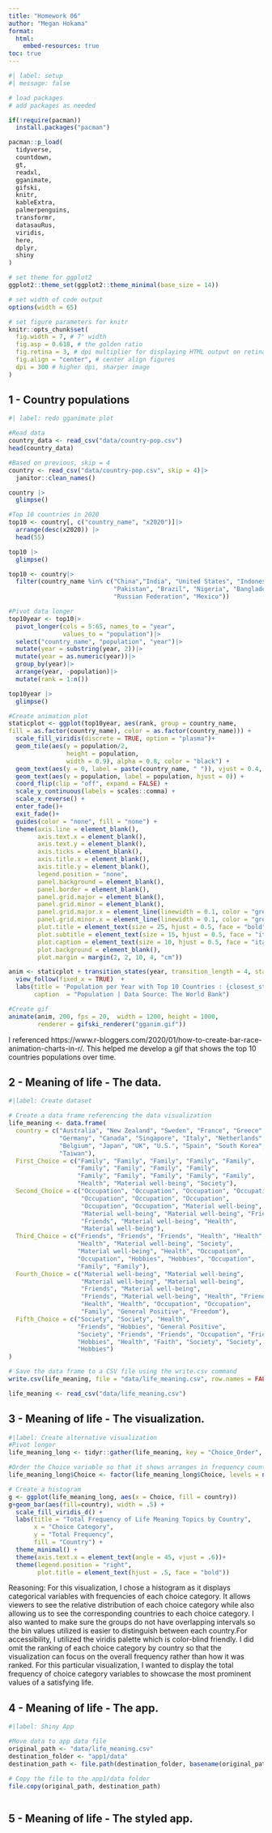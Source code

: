 ```yaml
---
title: "Homework 06"
author: "Megan Hokama"
format:
  html:
    embed-resources: true
toc: true
---
```


```r
#| label: setup
#| message: false

# load packages
# add packages as needed

if(!require(pacman))
  install.packages("pacman")

pacman::p_load(
  tidyverse,
  countdown,
  gt,
  readxl,
  gganimate,
  gifski,
  knitr,
  kableExtra,
  palmerpenguins,
  transformr,
  datasauRus,
  viridis,
  here,
  dplyr,
  shiny
)

# set theme for ggplot2
ggplot2::theme_set(ggplot2::theme_minimal(base_size = 14))

# set width of code output
options(width = 65)

# set figure parameters for knitr
knitr::opts_chunk$set(
  fig.width = 7, # 7" width
  fig.asp = 0.618, # the golden ratio
  fig.retina = 3, # dpi multiplier for displaying HTML output on retina
  fig.align = "center", # center align figures
  dpi = 300 # higher dpi, sharper image
)
```

## 1 - Country populations

```r
#| label: redo gganimate plot

#Read data
country_data <- read_csv("data/country-pop.csv")
head(country_data)

#Based on previous, skip = 4
country <- read_csv("data/country-pop.csv", skip = 4)|>
  janitor::clean_names()

country |>
  glimpse()

#Top 10 countries in 2020
top10 <- country[, c("country_name", "x2020")]|>
  arrange(desc(x2020)) |>
  head(55)

top10 |>
  glimpse()

top10 <- country|>  
  filter(country_name %in% c("China","India", "United States", "Indonesia",
                             "Pakistan", "Brazil", "Nigeria", "Bangladesh",
                             "Russian Federation", "Mexico"))

#Pivot data longer
top10year <- top10|>
  pivot_longer(cols = 5:65, names_to = "year",
               values_to = "population")|>
  select("country_name", "population", "year")|>
  mutate(year = substring(year, 2))|>
  mutate(year = as.numeric(year))|>
  group_by(year)|>
  arrange(year, -population)|>
  mutate(rank = 1:n())

top10year |>
  glimpse()

#Create animation plot 
staticplot <- ggplot(top10year, aes(rank, group = country_name,
fill = as.factor(country_name), color = as.factor(country_name))) +
  scale_fill_viridis(discrete = TRUE, option = "plasma")+
  geom_tile(aes(y = population/2,
                height = population,
                width = 0.9), alpha = 0.8, color = "black") +
  geom_text(aes(y = 0, label = paste(country_name, " ")), vjust = 0.4, hjust = 1) +
  geom_text(aes(y = population, label = population, hjust = 0)) +
  coord_flip(clip = "off", expand = FALSE) +
  scale_y_continuous(labels = scales::comma) +
  scale_x_reverse() +
  enter_fade()+
  exit_fade()+
  guides(color = "none", fill = "none") +
  theme(axis.line = element_blank(),
        axis.text.x = element_blank(),
        axis.text.y = element_blank(),
        axis.ticks = element_blank(),
        axis.title.x = element_blank(),
        axis.title.y = element_blank(),
        legend.position = "none",
        panel.background = element_blank(),
        panel.border = element_blank(),
        panel.grid.major = element_blank(),
        panel.grid.minor = element_blank(),
        panel.grid.major.x = element_line(linewidth = 0.1, color = "grey"),
        panel.grid.minor.x = element_line(linewidth = 0.1, color = "grey"),
        plot.title = element_text(size = 25, hjust = 0.5, face = "bold", colour = "black", vjust = -1),
        plot.subtitle = element_text(size = 15, hjust = 0.5, face = "italic", color = "black"),
        plot.caption = element_text(size = 10, hjust = 0.5, face = "italic", color = "black"),
        plot.background = element_blank(),
        plot.margin = margin(2, 2, 10, 4, "cm"))

anim <- staticplot + transition_states(year, transition_length = 4, state_length = 1) +
  view_follow(fixed_x = TRUE)  +
  labs(title = 'Population per Year with Top 10 Countries : {closest_state}',
       caption  = "Population | Data Source: The World Bank")

#Create gif
animate(anim, 200, fps = 20,  width = 1200, height = 1000,
        renderer = gifski_renderer("gganim.gif"))
```
I referenced https://www.r-bloggers.com/2020/01/how-to-create-bar-race-animation-charts-in-r/. This helped me develop a gif that shows the top 10 countries populations over time.

## 2 - Meaning of life - The data.
```r
#|label: Create dataset

# Create a data frame referencing the data visualization
life_meaning <- data.frame(
  country = c("Australia", "New Zealand", "Sweden", "France", "Greece", 
              "Germany", "Canada", "Singapore", "Italy", "Netherlands", 
              "Belgium", "Japan", "UK", "U.S.", "Spain", "South Korea", 
              "Taiwan"),
  First_Choice = c("Family", "Family", "Family", "Family", "Family", 
                   "Family", "Family", "Family", "Family", 
                   "Family", "Family", "Family", "Family", "Family", 
                   "Health", "Material well-being", "Society"),
  Second_Choice = c("Occupation", "Occupation", "Occupation", "Occupation", 
                    "Occupation", "Occupation", "Occupation", 
                    "Occupation", "Occupation", "Material well-being", 
                    "Material well-being", "Material well-being", "Friends", 
                    "Friends", "Material well-being", "Health", 
                    "Material well-being"),
  Third_Choice = c("Friends", "Friends", "Friends", "Health", "Health", 
                   "Health", "Material well-being", "Society", 
                   "Material well-being", "Health", "Occupation", 
                   "Occupation", "Hobbies", "Hobbies", "Occupation", 
                   "Family", "Family"),
  Fourth_Choice = c("Material well-being", "Material well-being", 
                    "Material well-being", "Material well-being", 
                    "Friends", "Material well-being", 
                    "Friends", "Material well-being", "Health", "Friends", 
                    "Health", "Health", "Occupation", "Occupation", 
                    "Family", "General Positive", "Freedom"),
  Fifth_Choice = c("Society", "Society", "Health", 
                   "Friends", "Hobbies", "General Positive", 
                   "Society", "Friends", "Friends", "Occupation", "Friends", 
                   "Hobbies", "Health", "Faith", "Society", "Society", 
                   "Hobbies")
)

# Save the data frame to a CSV file using the write.csv command
write.csv(life_meaning, file = "data/life_meaning.csv", row.names = FALSE)

life_meaning <- read_csv("data/life_meaning.csv")

```


## 3 - Meaning of life - The visualization.
```r
#|label: Create alternative visualization
#Pivot longer 
life_meaning_long <- tidyr::gather(life_meaning, key = "Choice_Order", value = "Choice", -country)

#Order the Choice variable so that it shows arranges in frequency count
life_meaning_long$Choice <- factor(life_meaning_long$Choice, levels = names(sort(table(life_meaning_long$Choice), decreasing = TRUE)))

# Create a histogram 
g <- ggplot(life_meaning_long, aes(x = Choice, fill = country))
g+geom_bar(aes(fill=country), width = .5) +
  scale_fill_viridis_d() +
  labs(title = "Total Frequency of Life Meaning Topics by Country",
       x = "Choice Category",
       y = "Total Frequency",
       fill = "Country") +
  theme_minimal() +
  theme(axis.text.x = element_text(angle = 45, vjust = .6))+
  theme(legend.position = "right",
        plot.title = element_text(hjust = .5, face = "bold"))

```
Reasoning: For this visualization, I chose a histogram as it displays categorical variables with frequencies of each choice category. It allows viewers to see the relative distribution of each choice category while also allowing us to see the corresponding countries to each choice category. I also wanted to make sure the groups do not have overlapping intervals so the bin values utilized is easier to distinguish between each country.For accessibility, I utilized the viridis palette which is color-blind friendly. I did omit the ranking of each choice category by country so that the visualization can focus on the overall frequency rather than how it was ranked. For this particular visualization, I wanted to display the total frequency of choice category variables to showcase the most prominent values of a satisfying life. 

## 4 - Meaning of life - The app.
```r
#|label: Shiny App

#Move data to app data file
original_path <- "data/life_meaning.csv"
destination_folder <- "app1/data"
destination_path <- file.path(destination_folder, basename(original_path))

# Copy the file to the app1/data folder
file.copy(original_path, destination_path)



```

## 5 - Meaning of life - The styled app.